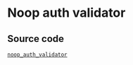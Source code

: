 # Noop auth validator

## Source code

[`noop_auth_validator`](https://github.com/rooch-network/rooch/tree/main/examples/noop_auth_validator)
